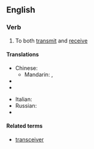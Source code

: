 ==English==

===Verb===
{{en-verb|transceiv|ing}}

# {{context|of a communications device}} To both [[transmit]] and [[receive]]

====Translations====
{{trans-top}}
* Chinese:
** Mandarin: {{t|cmn|收發|sc=Hani|xs=Mandarin}}, {{t|cmn|收发|tr=shōufā|sc=Hani|xs=Mandarin}}
* {{trreq|French}}
* {{trreq|German}}
{{trans-mid}}
* Italian: {{t-|it|ricetrasmettere}}
* Russian: {{t|ru|передавать и получать|tr=peredavát’ i polučát’|sc=Cyrl}}
* {{trreq|Spanish}}
{{trans-bottom}}

====Related terms====
* [[transceiver]]